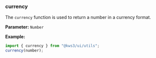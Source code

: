 
<Version />

<Meta of={CurrencyStories} />

### currency

The `currency` function is used to return a number in a currency format.

**Parameter:**
`Number`

**Example:**

```js
import { currency } from "@kws3/ui/utils";
currency(number);
```

<Story of={CurrencyStories.Currency} />
